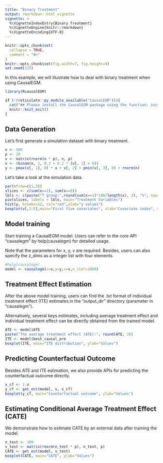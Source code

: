 ```yaml
---
title: "Binary Treatment"
output: rmarkdown::html_vignette
vignette: >
  %\VignetteIndexEntry{Binary Treatment}
  %\VignetteEngine{knitr::rmarkdown}
  %\VignetteEncoding{UTF-8}
---
```


```r
knitr::opts_chunk$set(
  collapse = TRUE,
  comment = "#>"
)
knitr::opts_chunk$set(fig.width=7, fig.height=4) 
set.seed(123)
```

In this example, we will illustrate how to deal with binary treatment when using CausalEGM.

```r
library(RcausalEGM)
```

```r
if (!(reticulate::py_module_available('CausalEGM'))){
  cat("## Please install the CausalEGM package using the function: install_causalegm()")
  knitr::knit_exit()
}
```

## Data Generation

Let's first generate a simulation dataset with binary treatment.

```r
n <- 500
p <- 20
v <- matrix(rnorm(n * p), n, p)
x <- rbinom(n, 1, 0.3 + 0.2 * (v[, 1] > 0))
y <- pmax(v[, 1], 0) * x + v[, 2] + pmin(v[, 3], 0) + rnorm(n)
```

Let's take a look at the simulation data.
```r
par(mfrow=c(1,3))
slices <- c(sum(x==1), sum(x==0))
lbls <- c(paste("T group:",round(sum(x==1)*100/length(x), 2), "%", sep=""), paste("C group:",round(sum(x==0)*100/length(x), 2), "%", sep=""))
pie(slices, labels = lbls, main="Treatment Variables")
hist(y, breaks=12, col="red",xlab="y values")
boxplot(v[,1:5],main="First five covariates", xlab="Covariate index", ylab="v values")
```

## Model training

Start training a CausalEGM model. Users can refer to the core API "causalegm" by help(causalegm) for detailed usage.

Note that the parameters for x, y, v  are required. Besides, users can also specify the z_dims as a integer list with four elements.

```r
#help(causalegm)
model <- causalegm(x=x,y=y,v=v,n_iter=2000)
```

## Treatment Effect Estimation

After the above model training, users can find the .txt format of individual treatment effect (ITE) estimates in the "output_dir" directory (parameter in "causalegm"). 

Alternatively, several keys estimates, including average treatment effect and individual treatment effect can be directly obtained from the trained model.

```r
ATE <- model$ATE
paste("The average treatment effect (ATE):", round(ATE, 3))
ITE <- model$best_causal_pre
boxplot(ITE, main="ITE distribution", ylab="Values")
```

## Predicting Counterfactual Outcome

Besides ATE and ITE estimation, we also provide APIs for predicting the counterfactual outcome directly.

```r
x_cf <- 1-x
y_cf <- get_est(model, v, x_cf)
boxplot(y_cf, main="Counterfactual outcome", ylab="Values")
```

## Estimating Conditional Average Treatment Effect (CATE)

We demonstrate how to estimate CATE by an external data after training the model.

```r
n_test <- 100
v_test <- matrix(rnorm(n_test * p), n_test, p)
CATE <- get_est(model, v_test)
boxplot(CATE, main="CATE", ylab="Values")

```
